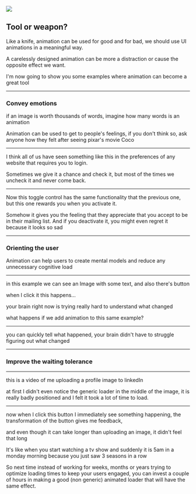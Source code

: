 

![](./slides/images/donts.gif)

## Tool or weapon?

<Notes>
Like a knife, animation can be used for good and for bad, 
we should use UI animations in a meaningful way.

A carelessly designed animation can be more a distraction or cause
the opposite effect we want.

I'm now going to show you some examples where animation can become a great tool

</Notes>

---

### Convey emotions

<Notes>
if an image is worth thousands of words, imagine how many words is an animation

Animation can be used to get to people's feelings, if you don't think so,
ask anyone how they felt after seeing pixar's movie Coco

</Notes>

---


<Codepen url="https://codepen.io/ederdiaz/pen/XLzrEr" />

<Notes>
I think all of us have seen something like this in the preferences of any website that
requires you to login.

Sometimes we give it a chance and check it, but most of the times
we uncheck it and never come back.

</Notes>

---


<Codepen url="https://codepen.io/ederdiaz/pen/mZqbmm" />

<Notes>
Now this toggle control has the same functionality that the previous one, but this one
rewards you when you activate it.

Somehow it gives you the feeling that they appreciate
that you accept to be in their mailing list. And if you deactivate it, you might even
regret it because it looks so sad

</Notes>

---

### Orienting the user

<Notes>
  Animation can help users to create mental models and reduce any unnecessary cognitive
  load
</Notes>

---

<Codepen url="https://codepen.io/ederdiaz/pen/OevaeZ" />

<Notes>
in this example we can see an Image with some text, and also there's button

when I click it this happens...

your brain right now is trying really hard to understand what changed

what happens if we add animation to this same example?

</Notes>

---

<Codepen url="https://codepen.io/ederdiaz/pen/vqRQjg" />

<Notes>
  you can quickly tell what happened, your brain didn't have to struggle figuring out what
  changed
</Notes>

---

### Improve the waiting tolerance

---

<IframeLoader title="Loader example" url="https://giphy.com/embed/XcLlVDeT5BBvDxWQjn" />

<Notes>
this is a video of me uploading a profile image to linkedIn

at first I didn't even notice the generic loader in the middle of the image,
it is really badly positioned and I felt it took a lot of time to load.

</Notes>

---

<Codepen url="https://codepen.io/ederdiaz/pen/GxQvNW" />

<Notes>
now when I click this button I immediately see something happening, the transformation
of the button gives me feedback,

and even though it can take longer than uploading an image, 
it didn't feel that long

It's like when you start watching a tv show and suddenly it is 5am in a monday morning
because you just saw 3 seasons in a row

So next time instead of working for weeks, months or years trying to optimize
loading times to keep your users engaged, you can invest a couple of hours
in making a good (non generic) animated loader that will have the same effect.

</Notes>
